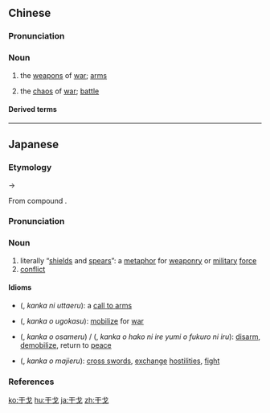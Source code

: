 ==Chinese==
{{zh-forms}}

===Pronunciation===
{{zh-pron
|m=gāngē
|c=gon1 gwo1
|h=pfs=kôn-khô
|mn=kan-ko
|cat=n
}}

===Noun===
{{zh-noun}}

# the [[weapons]] of [[war]]; [[arms]]
# {{lb|zh|figurative}} the [[chaos]] of [[war]]; [[battle]]

====Derived terms====
{{zh-der|化干戈為玉帛/化干戈为玉帛}}

----

==Japanese==
{{ja-kanjitab|yomi=o|かん|か}}

===Etymology===
{{IPAchar|/kankwa/}} → {{IPAchar|/kanka/}}

From {{etyl|ltc|ja|sort=かんか}} compound {{m|zh|干戈|tr=kan kwa|lit=shield + polearm, spear}}.

===Pronunciation===
{{ja-pron|yomi=goon|かんか|acc=1|acc_ref=DJR,SMK5}}

===Noun===
{{ja-noun|かんか|hhira=かんくわ}}

# literally “[[shield]]s and [[spear]]s”: a [[metaphor]] for [[weaponry]] or [[military]] [[force]]
# [[conflict]]

====Idioms====
{{der-top|Idioms}}
* {{lang|ja|干戈に}}{{l|ja|訴える}} ({{lang|ja|かんかに}}{{l|ja|うったえる}}, ''kanka ni uttaeru''): a [[call to arms]]
* {{lang|ja|干戈を}}{{l|ja|動かす}} ({{lang|ja|かんかを}}{{l|ja|うごかす}}, ''kanka o ugokasu''): [[mobilize]] for [[war]]
* {{lang|ja|干戈を}}{{l|ja|収める}} ({{lang|ja|かんかを}}{{l|ja|おさめる}}, ''kanka o osameru'') / {{lang|ja|干戈を}}{{l|ja|箱}}{{lang|ja|に}}{{l|ja|入れる|入れ}}{{l|ja|弓}}{{lang|ja|を}}{{l|ja|袋}}{{lang|ja|に}}{{l|ja|入る}} ({{lang|ja|かんかを}}{{l|ja|はこ}}{{lang|ja|に}}{{l|ja|いれる|いれ}}{{l|ja|ゆみ}}{{lang|ja|を}}{{l|ja|ふくろ}}{{lang|ja|に}}{{l|ja|入る|いる}}, ''kanka o hako ni ire yumi o fukuro ni iru''): [[disarm]], [[demobilize]], return to [[peace]]
* {{lang|ja|干戈を}}{{l|ja|交える}} ({{lang|ja|かんかを}}{{l|ja|まじえる}}, ''kanka o majieru''): [[cross swords]], [[exchange]] [[hostilities]], [[fight]]
{{der-bottom}}

===References===
<references/>

[[ko:干戈]]
[[hu:干戈]]
[[ja:干戈]]
[[zh:干戈]]